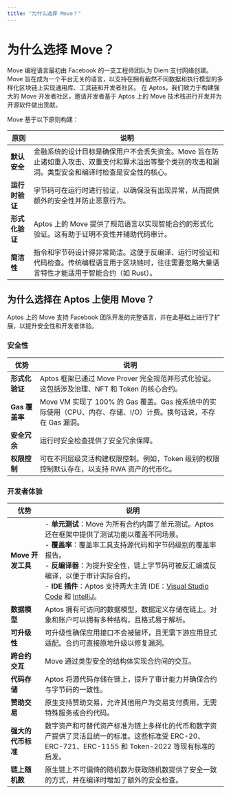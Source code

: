 ```yaml
---
title: "为什么选择 Move？"
---
```


# 为什么选择 Move？

Move 编程语言最初由 Facebook 的一支工程师团队为 Diem 支付网络创建。Move 旨在成为一个平台无关的语言，以支持在拥有截然不同数据和执行模型的多样化区块链上实现通用库、工具链和开发者社区。
在 Aptos，我们致力于构建强大的 Move 开发者社区，邀请开发者基于 Aptos 上的 Move 技术栈进行开发并为开源软件做出贡献。

Move 基于以下原则构建：

| **原则**                 | **说明**                                                                                                                                                                                                                                                                                                                                                                   |
|----------------------------|-----------------------------------------------------------------------------------------------------------------------------------------------------------------------------------------------------------------------------------------------------------------------------------------------------------------------------------------------------------------------------------|
| **默认安全**              | 金融系统的设计目标是确保用户不会丢失资金。Move 旨在防止诸如重入攻击、双重支付和算术溢出等整个类别的攻击和漏洞。类型安全和编译时检查是安全性的核心。                                                                                                         |
| **运行时验证**           | 字节码可在运行时进行验证，以确保没有出现异常，从而提供额外的安全性并防止恶意行为。                                                                                                                                                                                                                                            |
| **形式化验证**           | Aptos 上的 Move 提供了规范语言以实现智能合约的形式化验证。这有助于证明不变性并辅助代码审计。                                                                                                                                                                                                                    |
| **简洁性**               | 指令和字节码设计得非常简洁。这便于反编译、运行时验证和代码检查。传统编程语言用于区块链时，往往需要忽略大量语言特性才能适用于智能合约（如 Rust）。                                                                                      |


## 为什么选择在 Aptos 上使用 Move？

Aptos 上的 Move 支持 Facebook 团队开发的完整语言，并在此基础上进行了扩展，以提升安全性和开发者体验。

### 安全性

| **优势**                  | **说明**                                                                                                                                                                                                                                          |
|-----------------------------|----------------------------------------------------------------------------------------------------------------------------------------------------------------------------------------------------------------------------------------------------------|
| **形式化验证**             | Aptos 框架已通过 Move Prover 完全规范并形式化验证。这包括涉及治理、NFT 和 Token 的核心合约。                                                                                                   |
| **Gas 覆盖率**             | Move VM 实现了 100% 的 Gas 覆盖。Gas 按系统中的实际使用（CPU、内存、存储、I/O）计费。换句话说，不存在 Gas 漏洞。                                                                                                          |
| **安全冗余**               | 运行时安全检查提供了安全冗余保障。                                                                                                                                                                                                    |
| **权限控制**               | 可在不同层级灵活构建权限控制。例如，Token 级别的权限控制默认存在，以支持 RWA 资产的代币化。                                                                                                     |


### 开发者体验

| **优势**                  | **说明**                                                                                                                                                                                                                                                                                                                                                                      |
|-----------------------------|--------------------------------------------------------------------------------------------------------------------------------------------------------------------------------------------------------------------------------------------------------------------------------------------------------------------------------------------------------------------------------------|
| **Move 开发工具**          | - **单元测试**：Move 为所有合约内置了单元测试。Aptos 还在框架中提供了测试功能以覆盖不同场景。<br/> - **覆盖率**：覆盖率工具支持源代码和字节码级别的覆盖率报告。<br/> - **反编译器**：为提升安全性，链上字节码可被反汇编或反编译，以便于审计实际合约。<br/> - **IDE 插件**：Aptos 支持两大主流 IDE：[Visual Studio Code](https://marketplace.visualstudio.com/items?itemName=MoveBit.aptos-move-analyzer) 和 [IntelliJ](https://plugins.jetbrains.com/plugin/14721-move-on-aptos)。 |
| **数据模型**                | Aptos 拥有可访问的数据模型，数据定义存储在链上。对象和账户可以拥有多种结构，且格式易于解析。                                                                                                                                                                                                                   |
| **可升级性**                | 可升级性确保应用接口不会被破坏，且无需下游应用显式适配。合约可直接原地升级以修复漏洞。                                                                                                                                                                                        |
| **跨合约交互**              | Move 通过类型安全的结构体实现合约间的交互。                                                                                                                                                                                                                                                                                                            |
| **代码存储**                | Aptos 将源代码存储在链上，提升了审计能力并确保合约与字节码的一致性。                                                                                                                                                                                                                                                                         |
| **赞助交易**                | 原生支持赞助交易，允许其他用户为交易支付费用，无需特殊服务或合约代码。                                                                                                                                                                                                                              |
| **强大的代币标准**          | 数字资产和可替代资产标准为链上多样化的代币和数字资产提供了灵活且统一的标准。这些标准受 ERC-20、ERC-721、ERC-1155 和 Token-2022 等现有标准的启发。                                                                                                                                      |
| **链上随机数**              | 原生链上不可偏倚的随机数为获取随机数提供了安全一致的方式，并在编译时增加了额外的安全检查。
                                        